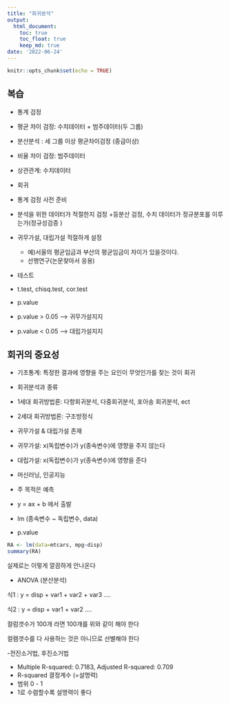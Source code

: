 ```yaml
---
title: "회귀분석"
output:
  html_document:
    toc: true
    toc_float: true
    keep_md: true
date: '2022-06-24'
---
```


```r
knitr::opts_chunk$set(echo = TRUE)
```

## 복습
- 통계 검정
 + 평균 차이 검정: 수치데이터 + 범주데이터(두 그룹)
  - 분산분석 : 세 그룹 이상 평균차이검정 (중급이상)
 + 비율 차이 검정: 범주데이터
 + 상관관계: 수치데이터 
 + 회귀 
 
- 통계 검정 사전 준비
 + 분석을 위한 데이터가 적절한지 검정
 +등분산 검정, 수치 데이터가 정규분포를 이루는가(정규성검증
  )
 
- 귀무가설, 대립가설 적절하게 설정
  + 예)서울의 평균임금과 부산의 평균임금이 차이가 있을것이다.
  + 선행연구(논문찾아서 응용)
  
- 테스트
 + t.test, chisq.test, cor.test
 + p.value
  - p.value > 0.05 --> 귀무가설지지
  - p.value < 0.05 --> 대립가설지지


## 회귀의 중요성
- 기초통계: 특정한 결과에 영향을 주는 요인이 무엇인가를 찾는 것이 회귀
- 회귀분석과 종류
 + 1세대 회귀방법론: 다항회귀분석, 다중회귀분석, 포아송 회귀분석, ect
 + 2세대 회귀방법론: 구조방정식
 
- 귀무가설 & 대립가설 존재
 + 귀무가설: x(독립변수)가 y(종속변수)에 영향을 주지 않는다
 + 대립가설: x(독립변수)가 y(종속변수)에 영향을 준다
 
- 머신러닝, 인공지능
 + 주 목적은 예측 
 + y = ax + b 에서 출발
 
- lm (종속변수 ~ 독립변수, data)
 + p.value 
 
```r
RA <- lm(data=mtcars, mpg~disp)
summary(RA)
```
 
실제로는 이렇게 깔끔하게 안나온다

 
- ANOVA (분산분석)

식1 : y = disp + var1 + var2 + var3 ….

식2 : y  = disp + var1 + var2 ….

컬럼갯수가 100개 라면 100개를 위와 같이 해야 한다 

컬램갯수를 다 사용하는 것은 아니므로 선별해야 한다


-전진소거법, 후진소거법
 
- Multiple R-squared:  0.7183,	Adjusted R-squared:  0.709
 + R-squared 결정계수 (=설명력) 
 + 범위 0 - 1
 + 1로 수렴할수록 설명력이 좋다
 

 
 
 
 
 
 








